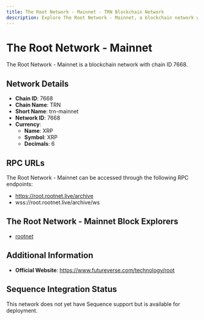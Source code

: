 ```yaml
--- 
title: The Root Network - Mainnet - TRN Blockchain Network
description: Explore The Root Network - Mainnet, a blockchain network with chain ID 7668. Learn about its native currency, XRP, and how to interact with the network.
---
```


# The Root Network - Mainnet

The Root Network - Mainnet is a blockchain network with chain ID 7668.

## Network Details

- **Chain ID**: 7668
- **Chain Name**: TRN
- **Short Name**: trn-mainnet
- **Network ID**: 7668
- **Currency**: 
  - **Name**: XRP
  - **Symbol**: XRP
  - **Decimals**: 6

## RPC URLs

The Root Network - Mainnet can be accessed through the following RPC endpoints:

- https://root.rootnet.live/archive
- wss://root.rootnet.live/archive/ws

## The Root Network - Mainnet Block Explorers

- [rootnet](https://explorer.rootnet.live)

## Additional Information

- **Official Website**: https://www.futureverse.com/technology/root

## Sequence Integration Status

This network does not yet have Sequence support but is available for deployment.
